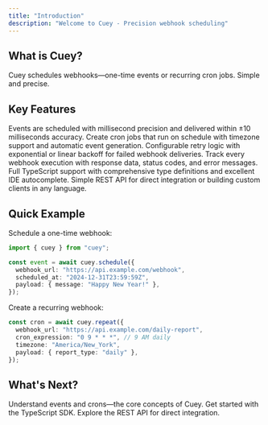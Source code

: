 ```yaml
---
title: "Introduction"
description: "Welcome to Cuey - Precision webhook scheduling"
---
```


## What is Cuey?

Cuey schedules webhooks—one-time events or recurring cron jobs. Simple and precise.

## Key Features

<CardGroup cols={2}>
  <Card title="Precision Timing" icon="clock">
    Events are scheduled with millisecond precision and delivered within ±10
    milliseconds accuracy.
  </Card>
  <Card title="Recurring Jobs" icon="refresh">
    Create cron jobs that run on schedule with timezone support and automatic
    event generation.
  </Card>
  <Card title="Smart Retries" icon="arrow-rotate-right">
    Configurable retry logic with exponential or linear backoff for failed
    webhook deliveries.
  </Card>
  <Card title="Complete History" icon="database">
    Track every webhook execution with response data, status codes, and error
    messages.
  </Card>
  <Card title="Type-Safe SDK" icon="code">
    Full TypeScript support with comprehensive type definitions and excellent
    IDE autocomplete.
  </Card>
  <Card title="REST API" icon="plug">
    Simple REST API for direct integration or building custom clients in any
    language.
  </Card>
</CardGroup>

## Quick Example

Schedule a one-time webhook:

```typescript
import { cuey } from "cuey";

const event = await cuey.schedule({
  webhook_url: "https://api.example.com/webhook",
  scheduled_at: "2024-12-31T23:59:59Z",
  payload: { message: "Happy New Year!" },
});
```

Create a recurring webhook:

```typescript
const cron = await cuey.repeat({
  webhook_url: "https://api.example.com/daily-report",
  cron_expression: "0 9 * * *", // 9 AM daily
  timezone: "America/New_York",
  payload: { report_type: "daily" },
});
```

## What's Next?

<CardGroup cols={2}>
  <Card title="Building Blocks" icon="puzzle" href="/concepts/building-blocks">
    Understand events and crons—the core concepts of Cuey.
  </Card>
  <Card title="TypeScript SDK" icon="code" href="/typescript-client/overview">
    Get started with the TypeScript SDK.
  </Card>
  <Card title="REST API" icon="plug" href="/api-reference/introduction">
    Explore the REST API for direct integration.
  </Card>
</CardGroup>
